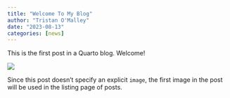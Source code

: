 ```yaml
---
title: "Welcome To My Blog"
author: "Tristan O'Malley"
date: "2023-08-13"
categories: [news]
---
```


This is the first post in a Quarto blog. Welcome!

![](thumbnail.jpg)

Since this post doesn't specify an explicit `image`, the first image in the post will be used in the listing page of posts.

